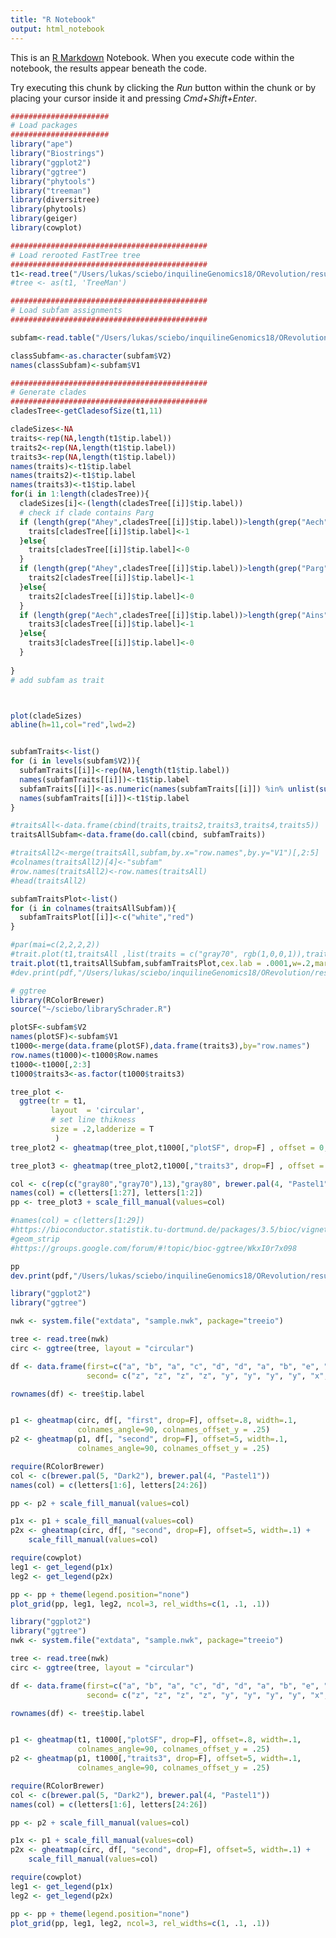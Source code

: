 ```yaml
---
title: "R Notebook"
output: html_notebook
---
```


This is an [R Markdown](http://rmarkdown.rstudio.com) Notebook. When you execute code within the notebook, the results appear beneath the code. 

Try executing this chunk by clicking the *Run* button within the chunk or by placing your cursor inside it and pressing *Cmd+Shift+Enter*. 

```r
######################
# Load packages
######################
library("ape")
library("Biostrings")
library("ggplot2")
library("ggtree")
library("phytools")
library("treeman")
library(diversitree)
library(phytools)
library(geiger)
library(cowplot)
```


```r
############################################
# Load rerooted FastTree tree
############################################
t1<-read.tree("/Users/lukas/sciebo/inquilineGenomics18/ORevolution/results/tree/ant.OR.rooted.tre")
#tree <- as(t1, 'TreeMan')

```

```r
############################################
# Load subfam assignments
############################################

subfam<-read.table("/Users/lukas/sciebo/inquilineGenomics18/ORevolution/results/tree/ORsubfamily.assignment.tsv",sep="\t")

```

```r
classSubfam<-as.character(subfam$V2)
names(classSubfam)<-subfam$V1
```

```r

############################################
# Generate clades
############################################
cladesTree<-getCladesofSize(t1,11)

cladeSizes<-NA
traits<-rep(NA,length(t1$tip.label))
traits2<-rep(NA,length(t1$tip.label))
traits3<-rep(NA,length(t1$tip.label))
names(traits)<-t1$tip.label
names(traits2)<-t1$tip.label
names(traits3)<-t1$tip.label
for(i in 1:length(cladesTree)){
  cladeSizes[i]<-(length(cladesTree[[i]]$tip.label))
  # check if clade contains Parg
  if (length(grep("Ahey",cladesTree[[i]]$tip.label))>length(grep("Aech",cladesTree[[i]]$tip.label))){
    traits[cladesTree[[i]]$tip.label]<-1
  }else{
    traits[cladesTree[[i]]$tip.label]<-0
  }
  if (length(grep("Ahey",cladesTree[[i]]$tip.label))>length(grep("Parg",cladesTree[[i]]$tip.label))){
    traits2[cladesTree[[i]]$tip.label]<-1
  }else{
    traits2[cladesTree[[i]]$tip.label]<-0
  }
  if (length(grep("Aech",cladesTree[[i]]$tip.label))>length(grep("Ains",cladesTree[[i]]$tip.label))){
    traits3[cladesTree[[i]]$tip.label]<-1
  }else{
    traits3[cladesTree[[i]]$tip.label]<-0
  }
  
}
# add subfam as trait



plot(cladeSizes)
abline(h=11,col="red",lwd=2)


subfamTraits<-list()
for (i in levels(subfam$V2)){
  subfamTraits[[i]]<-rep(NA,length(t1$tip.label))
  names(subfamTraits[[i]])<-t1$tip.label
  subfamTraits[[i]]<-as.numeric(names(subfamTraits[[i]]) %in% unlist(subset(subfam,V2==i,V1)))
  names(subfamTraits[[i]])<-t1$tip.label
}

#traitsAll<-data.frame(cbind(traits,traits2,traits3,traits4,traits5))
traitsAllSubfam<-data.frame(do.call(cbind, subfamTraits))

#traitsAll2<-merge(traitsAll,subfam,by.x="row.names",by.y="V1")[,2:5]
#colnames(traitsAll2)[4]<-"subfam"
#row.names(traitsAll2)<-row.names(traitsAll)
#head(traitsAll2)

subfamTraitsPlot<-list()
for (i in colnames(traitsAllSubfam)){
  subfamTraitsPlot[[i]]<-c("white","red")
}
```

```r

#par(mai=c(2,2,2,2))
#trait.plot(t1,traitsAll ,list(traits = c("gray70", rgb(1,0,0,1)),traits5 = c("gray80", rgb(1,.1,0,1)),traits4 = c("gray90", rgb(1,.1,.1,1))),cex.lab = .0001,w=.2,margin=1)
trait.plot(t1,traitsAllSubfam,subfamTraitsPlot,cex.lab = .0001,w=.2,margin=1)
#dev.print(pdf,"/Users/lukas/sciebo/inquilineGenomics18/ORevolution/results/tree/ORtree.pdf",width=20,height=20)

```
```r
# ggtree
library(RColorBrewer)
source("~/sciebo/librarySchrader.R")
```


```r
plotSF<-subfam$V2
names(plotSF)<-subfam$V1
t1000<-merge(data.frame(plotSF),data.frame(traits3),by="row.names")
row.names(t1000)<-t1000$Row.names
t1000<-t1000[,2:3]
t1000$traits3<-as.factor(t1000$traits3)
```

```r
tree_plot <- 
  ggtree(tr = t1, 
         layout  = 'circular',
         # set line thikness
         size = .2,ladderize = T
          ) 
tree_plot2 <- gheatmap(tree_plot,t1000[,"plotSF", drop=F] , offset = 0, width=.1, font.size=.1, colnames_angle=-45, hjust=0,color=NA) + scale_fill_manual(values=c(goodCols2,"red"))

tree_plot3 <- gheatmap(tree_plot2,t1000[,"traits3", drop=F] , offset = 1, width=.1, font.size=.1, colnames_angle=-45, hjust=0,color=NA) 

col <- c(rep(c("gray80","gray70"),13),"gray80", brewer.pal(4, "Pastel1")[1:2])
names(col) = c(letters[1:27], letters[1:2])
pp <- tree_plot3 + scale_fill_manual(values=col)

#names(col) = c(letters[1:29])
#https://bioconductor.statistik.tu-dortmund.de/packages/3.5/bioc/vignettes/ggtree/inst/doc/advanceTreeAnnotation.html
#geom_strip
#https://groups.google.com/forum/#!topic/bioc-ggtree/WkxI0r7x098
```

```r
pp
dev.print(pdf,"/Users/lukas/sciebo/inquilineGenomics18/ORevolution/results/tree/ggORtree.pdf",width=20,height=20)
```


```r
library("ggplot2")
library("ggtree")

nwk <- system.file("extdata", "sample.nwk", package="treeio")

tree <- read.tree(nwk)
circ <- ggtree(tree, layout = "circular")

df <- data.frame(first=c("a", "b", "a", "c", "d", "d", "a", "b", "e", "e", "f", "c", "f"),
                 second= c("z", "z", "z", "z", "y", "y", "y", "y", "x", "x", "x", "a", "a"))

rownames(df) <- tree$tip.label


p1 <- gheatmap(circ, df[, "first", drop=F], offset=.8, width=.1,
               colnames_angle=90, colnames_offset_y = .25)
p2 <- gheatmap(p1, df[, "second", drop=F], offset=5, width=.1,
               colnames_angle=90, colnames_offset_y = .25)

require(RColorBrewer)
col <- c(brewer.pal(5, "Dark2"), brewer.pal(4, "Pastel1"))
names(col) = c(letters[1:6], letters[24:26])

pp <- p2 + scale_fill_manual(values=col)

p1x <- p1 + scale_fill_manual(values=col)
p2x <- gheatmap(circ, df[, "second", drop=F], offset=5, width=.1) +
    scale_fill_manual(values=col) 

require(cowplot)
leg1 <- get_legend(p1x)
leg2 <- get_legend(p2x)

pp <- pp + theme(legend.position="none")
plot_grid(pp, leg1, leg2, ncol=3, rel_widths=c(1, .1, .1))
```


```r
library("ggplot2")
library("ggtree")
nwk <- system.file("extdata", "sample.nwk", package="treeio")

tree <- read.tree(nwk)
circ <- ggtree(tree, layout = "circular")

df <- data.frame(first=c("a", "b", "a", "c", "d", "d", "a", "b", "e", "e", "f", "c", "f"),
                 second= c("z", "z", "z", "z", "y", "y", "y", "y", "x", "x", "x", "a", "a"))

rownames(df) <- tree$tip.label


p1 <- gheatmap(t1, t1000[,"plotSF", drop=F], offset=.8, width=.1,
               colnames_angle=90, colnames_offset_y = .25)
p2 <- gheatmap(p1, t1000[,"traits3", drop=F], offset=5, width=.1,
               colnames_angle=90, colnames_offset_y = .25)

require(RColorBrewer)
col <- c(brewer.pal(5, "Dark2"), brewer.pal(4, "Pastel1"))
names(col) = c(letters[1:6], letters[24:26])

pp <- p2 + scale_fill_manual(values=col)

p1x <- p1 + scale_fill_manual(values=col)
p2x <- gheatmap(circ, df[, "second", drop=F], offset=5, width=.1) +
    scale_fill_manual(values=col) 

require(cowplot)
leg1 <- get_legend(p1x)
leg2 <- get_legend(p2x)

pp <- pp + theme(legend.position="none")
plot_grid(pp, leg1, leg2, ncol=3, rel_widths=c(1, .1, .1))
```

